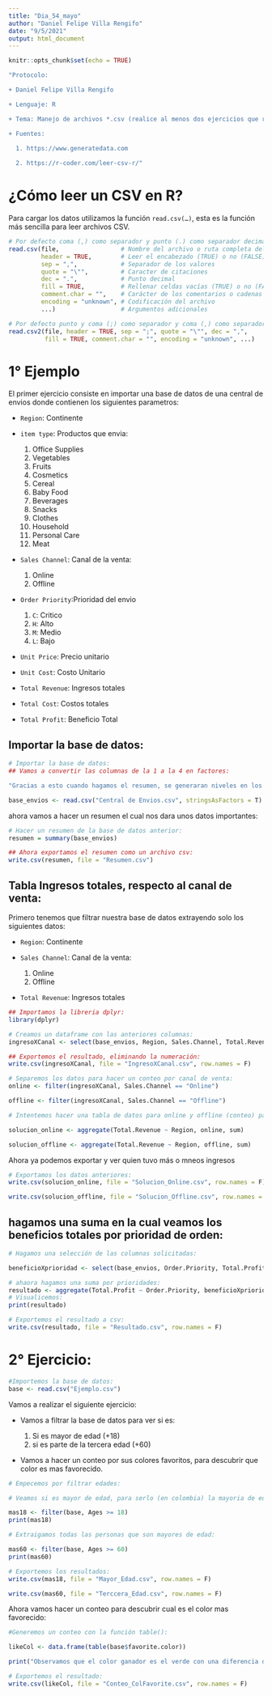 ```yaml
---
title: "Dia_54_mayo"
author: "Daniel Felipe Villa Rengifo"
date: "9/5/2021"
output: html_document
---
```


```r
knitr::opts_chunk$set(echo = TRUE)
```

```r
"Protocolo:

+ Daniel Felipe Villa Rengifo

+ Lenguaje: R

+ Tema: Manejo de archivos *.csv (realice al menos dos ejercicios que requieran cargar archivos externos, leer y procesar la información del archvo leído, y guardar las respuestas a los ejercicios  en archivos independientes)

+ Fuentes:

  1. https://www.generatedata.com
   
  2. https://r-coder.com/leer-csv-r/"
```


# ¿Cómo leer un CSV en R?

Para cargar los datos utilizamos la función `read.csv(…)`, esta es la función más sencilla para leer archivos CSV.

```r
# Por defecto coma (,) como separador y punto (.) como separador decimal
read.csv(file,                 # Nombre del archivo o ruta completa del archivo
         header = TRUE,        # Leer el encabezado (TRUE) o no (FALSE)
         sep = ",",            # Separador de los valores
         quote = "\"",         # Caracter de citaciones
         dec = ".",            # Punto decimal
         fill = TRUE,          # Rellenar celdas vacías (TRUE) o no (FALSE)
         comment.char = "",    # Carácter de los comentarios o cadenas vacías
         encoding = "unknown", # Codificación del archivo
         ...)                  # Argumentos adicionales

# Por defecto punto y coma (;) como separador y coma (,) como separador decimal:
read.csv2(file, header = TRUE, sep = ";", quote = "\"", dec = ",",
          fill = TRUE, comment.char = "", encoding = "unknown", ...)
```


# 1° Ejemplo

El primer ejercicio consiste en importar una base de datos de una central de envios donde contienen los siguientes parametros:

+ `Region`: Continente

+ `item type`: Productos que envia:
   
   1. Office Supplies
   2. Vegetables
   3. Fruits
   4. Cosmetics
   5. Cereal
   6. Baby Food
   7. Beverages
   8. Snacks
   9. Clothes
   10. Household
   11. Personal Care
   12. Meat

+ `Sales Channel`: Canal de la venta:
   
   1. Online
   2. Offline
   
+ `Order Priority`:Prioridad del envio
   
   1. `C`: Critico
   2. `H`: Alto
   3. `M`: Medio
   4. `L`: Bajo

+ `Unit Price`: Precio unitario

+ `Unit Cost`: Costo Unitario

+ `Total Revenue`: Ingresos totales

+ `Total Cost`: Costos totales

+ `Total Profit`: Beneficio Total

## Importar la base de datos:

```r
# Importar la base de datos:
## Vamos a convertir las columnas de la 1 a la 4 en factores:

"Gracias a esto cuando hagamos el resumen, se generaran niveles en los cuales haran un conteo de cada uno, necesario para el ejercicio"

base_envios <- read.csv("Central de Envios.csv", stringsAsFactors = T)
```

ahora vamos a hacer un resumen el cual nos dara unos datos importantes:

```r
# Hacer un resumen de la base de datos anterior:
resumen = summary(base_envios)

## Ahora exportamos el resumen como un archivo csv:
write.csv(resumen, file = "Resumen.csv")
```

## Tabla Ingresos totales, respecto al canal de venta:

Primero tenemos que filtrar nuestra base de datos extrayendo solo los siguientes datos:

+ `Region`: Continente

+ `Sales Channel`: Canal de la venta:
   
   1. Online
   2. Offline
   
+ `Total Revenue`: Ingresos totales


```r
## Importamos la libreria dplyr:
library(dplyr)

# Creamos un dataframe con las anteriores columnas:
ingresoXCanal <- select(base_envios, Region, Sales.Channel, Total.Revenue)

## Exportemos el resultado, eliminando la numeración:
write.csv(ingresoXCanal, file = "IngresoXCanal.csv", row.names = F)
```

```r
# Separemos los datos para hacer un conteo por canal de venta:
online <- filter(ingresoXCanal, Sales.Channel == "Online")

offline <- filter(ingresoXCanal, Sales.Channel == "Offline")

# Intentemos hacer una tabla de datos para online y offline (conteo) para hallar quien vendio mas o menos por Región:

solucion_online <- aggregate(Total.Revenue ~ Region, online, sum)

solucion_offline <- aggregate(Total.Revenue ~ Region, offline, sum)
```

Ahora ya podemos exportar y ver quien tuvo más o mneos ingresos

```r
# Exportamos los datos anteriores:
write.csv(solucion_online, file = "Solucion_Online.csv", row.names = F)

write.csv(solucion_offline, file = "Solucion_Offline.csv", row.names = F)
```




## hagamos una suma en la cual veamos los beneficios totales por prioridad de orden:

```r
# Hagamos una selección de las columnas solicitadas:

beneficioXprioridad <- select(base_envios, Order.Priority, Total.Profit)

# ahaora hagamos una suma por prioridades:
resultado <- aggregate(Total.Profit ~ Order.Priority, beneficioXprioridad, sum)
# Visualicemos:
print(resultado)

# Exportemos el resultado a csv:
write.csv(resultado, file = "Resultado.csv", row.names = F)
```

# 2° Ejercicio:

```r
#Importemos la base de datos:
base <- read.csv("Ejemplo.csv")
```

Vamos a realizar el siguiente ejercicio:

+ Vamos  a filtrar la base de datos para ver si es:
   
   1. Si es mayor de edad (+18)
   2. si es parte de la tercera edad (+60)  
   
   
+ Vamos a hacer un conteo por sus colores favoritos, para descubrir que color es mas favorecido.


```r
# Empecemos por filtrar edades:

# Veamos si es mayor de edad, para serlo (en colombia) la mayoria de edad se cumple a los 18:

mas18 <- filter(base, Ages >= 18)
print(mas18)

# Extraigamos todas las personas que son mayores de edad:

mas60 <- filter(base, Ages >= 60)
print(mas60)

# Exportemos los resultados:
write.csv(mas18, file = "Mayor_Edad.csv", row.names = F)

write.csv(mas60, file = "Terccera_Edad.csv", row.names = F)

```

Ahora vamos hacer un conteo para descubrir cual es el color mas favorecido:

```r
#Generemos un conteo con la función table():

likeCol <- data.frame(table(base$favorite.color))

print("Observamos que el color ganador es el verde con una diferencia de 1 contra el amarillo")

# Exportemos el resultado:
write.csv(likeCol, file = "Conteo_ColFavorite.csv", row.names = F)
```

